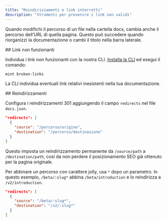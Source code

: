 ```yaml
---
title: "Reindirizzamenti e link interrotti"
description: "Strumenti per prevenire i link non validi"
---
```


Quando modifichi il percorso di un file nella cartella docs, cambia anche il percorso dell’URL di quella pagina. Questo può succedere quando riorganizzi la documentazione o cambi il titolo nella barra laterale.

<div id="broken-links">
  ## Link non funzionanti
</div>

Individua i link non funzionanti con la nostra CLI. [Installa la CLI](/it/installation) ed esegui il comando:

```bash
mint broken-links
```

La CLI individua eventuali link relativi inesistenti nella tua documentazione.

<div id="redirects">
  ## Reindirizzamenti
</div>

Configura i reindirizzamenti 301 aggiungendo il campo `redirects` nel file `docs.json`.

```json
"redirects": [
  {
    "source": "/percorso/origine",
    "destination": "/percorso/destinazione"
  }
]
```

Questo imposta un reindirizzamento permanente da `/source/path` a `/destination/path`, così da non perdere il posizionamento SEO già ottenuto per la pagina originale.

Per abbinare un percorso con carattere jolly, usa `*` dopo un parametro. In questo esempio, `/beta/:slug*` abbina `/beta/introduction` e lo reindirizza a `/v2/introduction`.

```json
"redirects": [
  {
    "source": "/beta/:slug*",
    "destination": "/v2/:slug*"
  }
]
```
